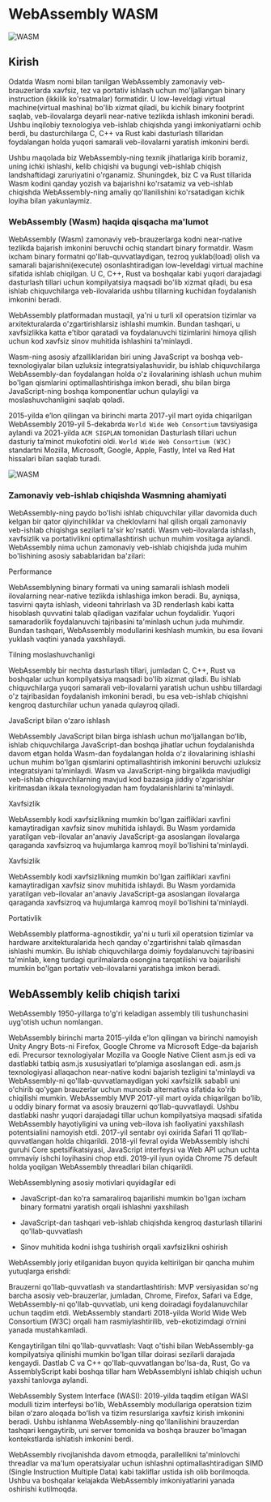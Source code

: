 
# WebAssembly WASM

![WASM](images/article/wasm/1.png)


## Kirish

Odatda Wasm nomi bilan tanilgan WebAssembly zamonaviy veb-brauzerlarda xavfsiz, tez va portativ ishlash uchun mo'ljallangan binary instruction (ikkilik ko'rsatmalar) formatidir. U low-leveldagi virtual machine(virtual mashina) bo'lib xizmat qiladi, bu kichik binary footprint saqlab, veb-ilovalarga deyarli near-native tezlikda ishlash imkonini beradi. Ushbu inqilobiy texnologiya veb-ishlab chiqishda yangi imkoniyatlarni ochib berdi, bu dasturchilarga C, C++ va Rust kabi dasturlash tillaridan foydalangan holda yuqori samarali veb-ilovalarni yaratish imkonini berdi.

Ushbu maqolada biz WebAssembly-ning texnik jihatlariga  kirib boramiz, uning ichki ishlashi, kelib chiqishi va bugungi veb-ishlab chiqish landshaftidagi zaruriyatini o'rganamiz. Shuningdek, biz C va Rust tillarida Wasm kodini qanday yozish va bajarishni ko'rsatamiz va veb-ishlab chiqishda WebAssembly-ning amaliy qo'llanilishini ko'rsatadigan kichik loyiha bilan yakunlaymiz.

### WebAssembly (Wasm) haqida qisqacha ma'lumot

WebAssembly (Wasm) zamonaviy veb-brauzerlarga kodni near-native tezlikda bajarish imkonini beruvchi ochiq standart binary formatdir. Wasm ixcham binary formatni qo'llab-quvvatlaydigan, tezroq yuklab(load) olish va samarali bajarishni(execute) osonlashtiradigan low-leveldagi virtual machine sifatida ishlab chiqilgan. U C, C++, Rust va boshqalar kabi yuqori darajadagi dasturlash tillari uchun kompilyatsiya maqsadi bo'lib xizmat qiladi, bu esa ishlab chiquvchilarga veb-ilovalarida ushbu tillarning kuchidan foydalanish imkonini beradi.

WebAssembly platformadan mustaqil, ya'ni u turli xil operatsion tizimlar va arxitekturalarda o'zgartirishlarsiz ishlashi mumkin. Bundan tashqari, u xavfsizlikka katta e'tibor qaratadi va foydalanuvchi tizimlarini himoya qilish uchun kod xavfsiz sinov muhitida ishlashini ta'minlaydi.

Wasm-ning asosiy afzalliklaridan biri uning JavaScript va boshqa veb-texnologiyalar bilan uzluksiz integratsiyalashuvidir, bu ishlab chiquvchilarga WebAssembly-dan foydalangan holda o'z ilovalarining ishlash uchun muhim bo'lgan qismlarini optimallashtirishga imkon beradi, shu bilan birga JavaScript-ning boshqa komponentlar uchun qulayligi va moslashuvchanligini saqlab qoladi.

2015-yilda e’lon qilingan va birinchi marta 2017-yil mart oyida chiqarilgan WebAssembly 2019-yil 5-dekabrda `World Wide Web Consortium` tavsiyasiga aylandi va 2021-yilda `ACM SIGPLAN` tomonidan Dasturlash tillari uchun dasturiy ta’minot mukofotini oldi. `World Wide Web Consortium (W3C)` standartni Mozilla, Microsoft, Google, Apple, Fastly, Intel va Red Hat hissalari bilan saqlab turadi.

![WASM](images/article/wasm/2.png)

### Zamonaviy veb-ishlab chiqishda Wasmning ahamiyati

WebAssembly-ning paydo bo'lishi ishlab chiquvchilar yillar davomida duch kelgan bir qator qiyinchiliklar va cheklovlarni hal qilish orqali zamonaviy veb-ishlab chiqishga sezilarli ta'sir ko'rsatdi. Wasm veb-ilovalarda ishlash, xavfsizlik va portativlikni optimallashtirish uchun muhim vositaga aylandi. WebAssembly nima uchun zamonaviy veb-ishlab chiqishda juda muhim bo'lishining asosiy sabablaridan ba'zilari:

<Callout type="info" emoji="">
Performance
</Callout>

WebAssemblyning binary formati va uning samarali ishlash modeli ilovalarning near-native tezlikda ishlashiga imkon beradi. Bu, ayniqsa, tasvirni qayta ishlash, videoni tahrirlash va 3D renderlash kabi katta hisoblash quvvatini talab qiladigan vazifalar uchun foydalidir. Yuqori samaradorlik foydalanuvchi tajribasini ta'minlash uchun juda muhimdir. Bundan tashqari, WebAssembly modullarini keshlash mumkin, bu esa ilovani yuklash vaqtini yanada yaxshilaydi.

<Callout type="info" emoji="">
Tilning moslashuvchanligi
</Callout>

WebAssembly bir nechta dasturlash tillari, jumladan C, C++, Rust va boshqalar uchun kompilyatsiya maqsadi bo'lib xizmat qiladi. Bu ishlab chiquvchilarga yuqori samarali veb-ilovalarni yaratish uchun ushbu tillardagi o'z tajribasidan foydalanish imkonini beradi, bu esa veb-ishlab chiqishni kengroq dasturchilar uchun yanada qulayroq qiladi.

<Callout type="info" emoji="">
JavaScript bilan oʻzaro ishlash
</Callout>

WebAssembly JavaScript bilan birga ishlash uchun moʻljallangan boʻlib, ishlab chiquvchilarga JavaScript-dan boshqa jihatlar uchun foydalanishda davom etgan holda Wasm-dan foydalangan holda oʻz ilovalarining ishlashi uchun muhim boʻlgan qismlarini optimallashtirish imkonini beruvchi uzluksiz integratsiyani taʼminlaydi. Wasm va JavaScript-ning birgalikda mavjudligi veb-ishlab chiquvchilarning mavjud kod bazasiga jiddiy o'zgarishlar kiritmasdan ikkala texnologiyadan ham foydalanishlarini ta'minlaydi.


<Callout type="info" emoji="">
Xavfsizlik
</Callout>

WebAssembly kodi xavfsizlikning mumkin bo'lgan zaifliklari xavfini kamaytiradigan xavfsiz sinov muhitida ishlaydi. Bu Wasm yordamida yaratilgan veb-ilovalar an'anaviy JavaScript-ga asoslangan ilovalarga qaraganda xavfsizroq va hujumlarga kamroq moyil bo'lishini ta'minlaydi.

<Callout type="info" emoji="">
Xavfsizlik
</Callout>

WebAssembly kodi xavfsizlikning mumkin bo'lgan zaifliklari xavfini kamaytiradigan xavfsiz sinov muhitida ishlaydi. Bu Wasm yordamida yaratilgan veb-ilovalar an'anaviy JavaScript-ga asoslangan ilovalarga qaraganda xavfsizroq va hujumlarga kamroq moyil bo'lishini ta'minlaydi.

<Callout type="info" emoji="">
Portativlik
</Callout>

WebAssembly platforma-agnostikdir, ya'ni u turli xil operatsion tizimlar va hardware arxitekturalarida hech qanday o'zgartirishni talab qilmasdan ishlashi mumkin. Bu ishlab chiquvchilarga doimiy foydalanuvchi tajribasini ta'minlab, keng turdagi qurilmalarda osongina tarqatilishi va bajarilishi mumkin bo'lgan portativ veb-ilovalarni yaratishga imkon beradi.

## WebAssembly kelib chiqish tarixi

WebAssembly 1950-yillarga to'g'ri keladigan assembly tili tushunchasini uyg'otish uchun nomlangan.

WebAssembly birinchi marta 2015-yilda e'lon qilingan va birinchi namoyish Unity Angry Bots-ni Firefox, Google Chrome va Microsoft Edge-da bajarish edi. Precursor texnologiyalar Mozilla va Google Native Client asm.js edi va dastlabki tatbiq asm.js xususiyatlari toʻplamiga asoslangan edi. asm.js texnologiyasi allaqachon near-native kodni bajarish tezligini ta'minlaydi va WebAssembly-ni qo'llab-quvvatlamaydigan yoki xavfsizlik sababli uni o'chirib qo'ygan brauzerlar uchun munosib alternativa sifatida ko'rib chiqilishi mumkin. WebAssembly MVP 2017-yil mart oyida chiqarilgan boʻlib, u oddiy binary format va asosiy brauzerni qoʻllab-quvvatlaydi. Ushbu dastlabki nashr yuqori darajadagi tillar uchun kompilyatsiya maqsadi sifatida WebAssembly hayotiyligini va uning veb-ilova ish faoliyatini yaxshilash potentsialini namoyish etdi. 2017-yil sentabr oyi oxirida Safari 11 qo‘llab-quvvatlangan holda chiqarildi. 2018-yil fevral oyida WebAssembly ishchi guruhi Core spetsifikatsiyasi, JavaScript interfeysi va Web API uchun uchta ommaviy ishchi loyihasini chop etdi. 2019-yil iyun oyida Chrome 75 default holda yoqilgan WebAssembly threadlari bilan chiqarildi. 

WebAssemblyning asosiy motivlari quyidagilar edi

* JavaScript-dan ko'ra samaraliroq bajarilishi mumkin bo'lgan ixcham binary formatni yaratish orqali ishlashni yaxshilash

* JavaScript-dan tashqari veb-ishlab chiqishda kengroq dasturlash tillarini qo'llab-quvvatlash

* Sinov muhitida kodni ishga tushirish orqali xavfsizlikni oshirish

WebAssembly joriy etilganidan buyon quyida keltirilgan bir qancha muhim yutuqlarga erishdi:

Brauzerni qo'llab-quvvatlash va standartlashtirish: MVP versiyasidan so'ng barcha asosiy veb-brauzerlar, jumladan, Chrome, Firefox, Safari va Edge, WebAssembly-ni qo'llab-quvvatlab, uni keng doiradagi foydalanuvchilar uchun taqdim etdi. WebAssembly standarti 2018-yilda World Wide Web Consortium (W3C) orqali ham rasmiylashtirilib, veb-ekotizimdagi o‘rnini yanada mustahkamladi.

Kengaytirilgan tilni qo'llab-quvvatlash: Vaqt o'tishi bilan WebAssembly-ga kompilyatsiya qilinishi mumkin bo'lgan tillar doirasi sezilarli darajada kengaydi. Dastlab C va C++ qo'llab-quvvatlangan bo'lsa-da, Rust, Go va AssemblyScript kabi boshqa tillar ham WebAssemblyni ishlab chiqish uchun yaxshi tanlovga aylandi.

WebAssembly System Interface (WASI): 2019-yilda taqdim etilgan WASI modulli tizim interfeysi boʻlib, WebAssembly modullariga operatsion tizim bilan oʻzaro aloqada boʻlish va tizim resurslariga xavfsiz kirish imkonini beradi. Ushbu ishlanma WebAssembly-ning qo'llanilishini brauzerdan tashqari kengaytirib, uni server tomonida va boshqa brauzer bo'lmagan kontekstlarda ishlatish imkonini berdi.

WebAssembly rivojlanishda davom etmoqda, parallellikni ta'minlovchi threadlar va ma'lum operatsiyalar uchun ishlashni optimallashtiradigan SIMD (Single Instruction Multiple Data) kabi takliflar ustida ish olib borilmoqda. Ushbu va boshqalar kelajakda WebAssembly imkoniyatlarini yanada oshirishi kutilmoqda.